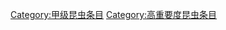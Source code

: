 {{emptycat}}
{{昆虫条目统计表}}

[[Category:甲级昆虫条目|Category:甲级昆虫条目]]
[[Category:高重要度昆虫条目|Category:高重要度昆虫条目]]